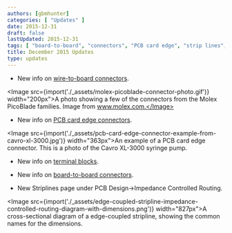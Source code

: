 ```yaml
---
authors: [gbmhunter]
categories: [ "Updates" ]
date: 2015-12-31
draft: false
lastUpdated: 2015-12-31
tags: [ "board-to-board", "connectors", "PCB card edge", "strip lines", "terminal blocks", "wire-to-board" ] 
title: December 2015 Updates
type: updates
---
```



* New info on [wire-to-board connectors](/electronics/components/connectors/#wire-to-board-wtb-connectors).


<Image src={import('./_assets/molex-picoblade-connector-photo.gif')} width="200px">A photo showing a few of the connectors from the Molex PicoBlade families. Image from www.molex.com.</Image>  

* New info on [PCB card edge connectors](/electronics/components/connectors/#pcb-card-edge-connectors).


<Image src={import('./_assets/pcb-card-edge-connector-example-from-cavro-xl-3000.jpg')} width="363px">An example of a PCB card edge connector. This is a photo of the Cavro XL-3000 syringe pump.</Image>

* New info on [terminal blocks](/electronics/components/connectors/#terminal-blocks).

* New info on [board-to-board connectors](/electronics/components/connectors/#board-to-board-connectors).

* New Striplines page under PCB Design->Impedance Controlled Routing.


<Image src={import('./_assets/edge-coupled-stripline-impedance-controlled-routing-diagram-with-dimensions.png')} width="827px">A cross-sectional diagram of a edge-coupled stripline, showing the common names for the dimensions.</Image>
